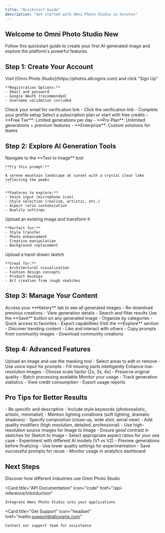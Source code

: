 ```yaml
---
title: "Quickstart Guide"
description: "Get started with Omni Photo Studio in minutes"
---
```


## Welcome to Omni Photo Studio New

Follow this quickstart guide to create your first AI-generated image and explore the platform's powerful features.

## Step 1: Create Your Account

<Steps>
  <Step title="Sign Up">
    Visit [Omni Photo Studio](https://photos.allcognix.com) and click "Sign Up"
    
    **Registration Options:**
    - Email and password
    - Google OAuth (recommended)
    - Username validation included
  </Step>
  
  <Step title="Verify Your Account">
    Check your email for verification link
    - Click the verification link
    - Complete your profile setup
  </Step>
  
  <Step title="Choose Your Plan">
    Select a subscription plan or start with free credits
    - **Free Tier**: Limited generations per day
    - **Pro Plan**: Unlimited generations + premium features
    - **Enterprise**: Custom solutions for teams
  </Step>
</Steps>

## Step 2: Explore AI Generation Tools

<Steps>
  <Step title="Text to Image">
    Navigate to the **Text to Image** tool
    
    **Try this prompt:**
    ```
    A serene mountain landscape at sunset with a crystal clear lake reflecting the peaks
    ```
    
    **Features to explore:**
    - Voice input (microphone icon)
    - Style selection (realism, artistic, etc.)
    - Aspect ratio customization
    - Quality settings
  </Step>
  
  <Step title="Image to Image">
    Upload an existing image and transform it
    
    **Perfect for:**
    - Style transfer
    - Photo enhancement
    - Creative manipulation
    - Background replacement
  </Step>
  
  <Step title="Sketch to Image">
    Upload a hand-drawn sketch
    
    **Great for:**
    - Architectural visualization
    - Fashion design concepts
    - Product mockups
    - Art creation from rough sketches
  </Step>
</Steps>

## Step 3: Manage Your Content

<Steps>
  <Step title="View Generation History">
    Access your **History** tab to see all generated images
    - Re-download previous creations
    - View generation details
    - Search and filter results
  </Step>
  
  <Step title="Save Favorite Images">
    Use the **Save** button on any generated image
    - Organize by categories
    - Quick access to favorites
    - Export capabilities
  </Step>
  
  <Step title="Explore Community">
    Visit the **Explore** section
    - Discover trending content
    - Like and interact with others
    - Copy prompts from community images
    - Download community creations
  </Step>
</Steps>

## Step 4: Advanced Features

<Steps>
  <Step title="In-Painting Tool">
    Upload an image and use the masking tool
    - Select areas to edit or remove
    - Use voice input for prompts
    - Fill missing parts intelligently
  </Step>
  
  <Step title="Image Upscaler">
    Enhance low-resolution images
    - Choose scale factor (2x, 3x, 4x)
    - Preserve original quality
    - Batch processing available
  </Step>
  
  <Step title="Analytics Dashboard">
    Monitor your usage
    - Track generation statistics
    - View credit consumption
    - Export usage reports
  </Step>
</Steps>

## Pro Tips for Better Results

<Accordion title="Writing Effective Prompts">
- Be specific and descriptive
- Include style keywords (photorealistic, artistic, minimalist)
- Mention lighting conditions (soft lighting, dramatic shadows)
- Specify composition (close-up, wide shot, aerial view)
- Add quality modifiers (high resolution, detailed, professional)
</Accordion>

<Accordion title="Optimizing Image Quality">
- Use high-resolution source images for Image to Image
- Ensure good contrast in sketches for Sketch to Image
- Select appropriate aspect ratios for your use case
- Experiment with different AI models (V1 vs V2)
</Accordion>

<Accordion title="Managing Credits Efficiently">
- Preview generations before finalizing
- Use lower quality settings for experimentation
- Save successful prompts for reuse
- Monitor usage in analytics dashboard
</Accordion>

## Next Steps

<CardGroup cols={2}>
  <Card
    title="Explore Use Cases"
    icon="lightbulb"
    href="/use-cases/creative-professionals"
  >
    Discover how different industries use Omni Photo Studio
  </Card>

  <Card
    title="API Documentation"
    icon="code"
    href="/api-reference/introduction"
  >
    Integrate Omni Photo Studio into your applications
  </Card>

  <Card
    title="Get Support"
    icon="headset"
    href="mailto:support@allcognix.com"
  >
    Contact our support team for assistance
  </Card>
</CardGroup>